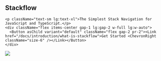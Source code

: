 
<section className="relative w-full grid lg:grid-cols-2 place-items-center lg:mt-20">
  <div className="flex flex-col items-center gap-4 lg:ml-8 lg:gap-8 lg:items-start">
    <div className="flex items-center gap-4 mt-14 lg:mt-0">
      <h1 className="text-5xl lg:text-7xl font-bold">
        Stackflow
      </h1>
    </div>
    
    <p className="text-sm lg:text-xl">The Simplest Stack Navigation for JavaScript and TypeScript.</p>
    <div className="flex items-center gap-1 lg:gap-2 w-full lg:w-auto">
      <Button asChild variant="default" className="flex gap-2 pr-2"><Link href="/docs/introduction/what-is-stackflow">Get Started <ChevronRight className="size-6" /></Link></Button>
    </div>
  </div>

  <Demo>          
    <div
      className="absolute inset-0 bg-gradient-to-t from-10% from-[rgb(255,255,255)] dark:from-[rgb(17,17,17)] to-[rgba(255,255,255,0)] z-50 pointer-events-none"
    />
  </Demo>
</section>

<Image src={Ellipse} width={1000} height={500} className="absolute w-full -z-10 top-20 left-0 right-0 opacity-40" />
